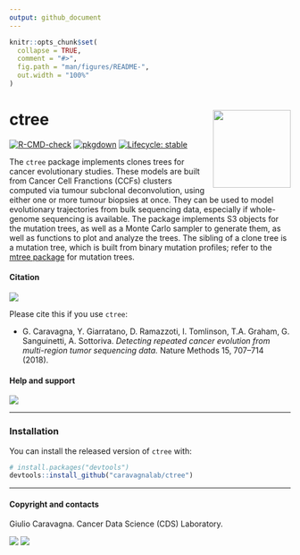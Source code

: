 ```yaml
---
output: github_document
---
```


```r
knitr::opts_chunk$set(
  collapse = TRUE,
  comment = "#>",
  fig.path = "man/figures/README-",
  out.width = "100%"
)
```


# ctree <a href="https://caravagnalab.github.io/ctree/"><img src="man/figures/logo.png" align="right" height="139" /></a>

<!-- badges: start -->
[![R-CMD-check](https://github.com/caravagnalab/ctree/workflows/R-CMD-check/badge.svg)](https://github.com/caravagnalab/ctree/actions)
[![pkgdown](https://github.com/caravagnalab/ctree/actions/workflows/pkgdown.yaml/badge.svg)](https://github.com/caravagnalab/ctree/actions/workflows/pkgdown.yaml)
[![Lifecycle: stable](https://img.shields.io/badge/lifecycle-stable-green.svg)](https://www.tidyverse.org/lifecycle/#stable)
<!-- badges: end -->



The `ctree` package implements clones trees for cancer evolutionary studies. These models are built from Cancer Cell Franctions (CCFs) clusters computed via tumour subclonal deconvolution, using either one or more tumour biopsies at once. They can be used to model  evolutionary trajectories from bulk sequencing data, especially if whole-genome sequencing is available. The package implements S3 objects for the mutation trees, as well as a Monte Carlo sampler to generate them, as well as 
functions to plot and analyze the trees. The sibling of a clone tree is a mutation tree,  which is built from binary mutation profiles; refer to the [mtree package](https://caravagn.github.io/mtree) for mutation trees.

#### Citation

[![](https://img.shields.io/badge/doi-10.1038/s41592--018--0108--x-red.svg)](https://doi.org/10.1038/s41592-018-0108-x)

Please cite this if you use `ctree`:

* G. Caravagna, Y. Giarratano, D. Ramazzoti, I. Tomlinson, T.A. Graham, G. Sanguinetti, A. Sottoriva. *Detecting repeated cancer evolution from multi-region tumor sequencing data.* Nature Methods 15, 707–714 (2018). 

#### Help and support

[![](https://img.shields.io/badge/GitHub%20Pages-https://caravagnalab.github.io/ctree/-yellow.svg)](https://caravagnalab.github.io/ctree)

-----

### Installation

You can install the released version of `ctree` with:

``` r
# install.packages("devtools")
devtools::install_github("caravagnalab/ctree")
```

-----

#### Copyright and contacts

Giulio Caravagna. Cancer Data Science (CDS) Laboratory.

[![](https://img.shields.io/badge/CDS%20Lab%20Github-caravagnalab-seagreen.svg)](https://github.com/caravagnalab)
[![](https://img.shields.io/badge/CDS%20Lab%20webpage-https://www.caravagnalab.org/-red.svg)](https://www.caravagnalab.org/)
